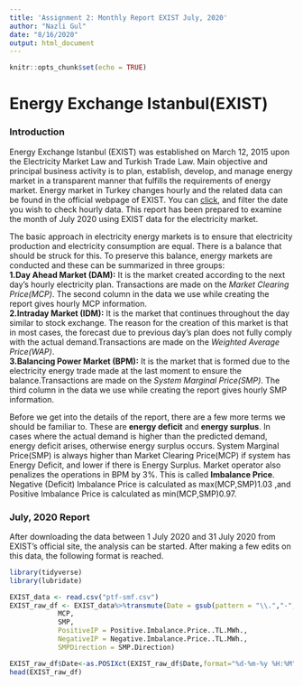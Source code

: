 ```yaml
---
title: 'Assignment 2: Monthly Report EXIST July, 2020'
author: "Nazli Gul"
date: "8/16/2020"
output: html_document
---
```


```r
knitr::opts_chunk$set(echo = TRUE)
```

# Energy Exchange Istanbul(EXIST)
### Introduction

Energy Exchange Istanbul (EXIST) was established on March 12, 2015 upon the Electricity Market Law and  Turkish Trade Law. Main objective and principal business activity is to plan, establish, develop, and manage energy market in a transparent manner that fulfills the requirements of energy market. Energy market in Turkey changes hourly and the related data can be found in the official webpage of EXIST. You can [click](https://rapor.epias.com.tr/rapor/xhtml/ptfSmfListeleme.xhtml), and filter the date you wish to check hourly data. This report has been prepared to examine the month of July 2020 using EXIST data for the electricity market.

The basic approach in electricity energy markets is to ensure that electricity production and electricity consumption are equal. There is a balance that should be struck for this. To preserve this balance, energy markets are conducted and these can be summarized in three groups:<br>
  **1.Day Ahead Market (DAM):** It is the market created according to the next day's hourly electricity plan. Transactions are made on the *Market Clearing Price(MCP)*. 
  The second column in the data we use while creating the report gives hourly MCP information. <br> 
  **2.Intraday Market (IDM):** It is the market that continues throughout the day similar to stock exchange. The reason for the creation of this market is that in most     cases, the forecast due to previous day's plan does not fully comply with the actual demand.Transactions are made on the *Weighted Average Price(WAP)*.<br>
  **3.Balancing Power Market (BPM):** It is the market that is formed due to the electricity energy trade made at the last moment to ensure the balance.Transactions are    made on the *System Marginal Price(SMP)*. The third column in the data we use while creating the report gives hourly SMP information. <br> 

Before we get into the details of the report, there are a few more terms we should be familiar to. These are **energy deficit** and **energy surplus**. In cases where the actual demand is higher than the predicted demand, energy deficit arises, otherwise energy surplus occurs. System Marginal Price(SMP) is always higher than Market Clearing Price(MCP) if system has Energy Deficit, and lower if there is Energy Surplus. Market operator also penalizes the operations in BPM by 3%. This is called **Imbalance Price**. Negative (Deficit) Imbalance Price is calculated as max(MCP,SMP)1.03 ,and Positive Imbalance Price is calculated as min(MCP,SMP)0.97.

### July, 2020 Report


After downloading the data between 1 July 2020 and 31 July 2020 from EXIST's official site, the analysis can be started. After making a few edits on this data, the following format is reached.

```r
library(tidyverse) 
library(lubridate)
```
```r
EXIST_data <- read.csv("ptf-smf.csv")
EXIST_raw_df <- EXIST_data%>%transmute(Date = gsub(pattern = "\\.","-",Date),
            MCP,
            SMP,
            PositiveIP = Positive.Imbalance.Price..TL.MWh.,
            NegativeIP = Negative.Imbalance.Price..TL.MWh.,
            SMPDirection = SMP.Direction)

EXIST_raw_df$Date<-as.POSIXct(EXIST_raw_df$Date,format="%d-%m-%y %H:%M")
head(EXIST_raw_df)
```

